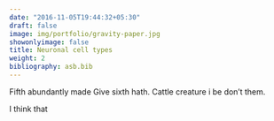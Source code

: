 ```yaml
---
date: "2016-11-05T19:44:32+05:30"
draft: false
image: img/portfolio/gravity-paper.jpg
showonlyimage: false
title: Neuronal cell types
weight: 2
bibliography: asb.bib
---
```


Fifth abundantly made Give sixth hath. Cattle creature i be don't them.
<!--more-->

I think that 
